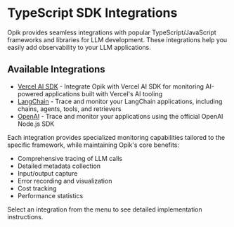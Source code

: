 # TypeScript SDK Integrations

Opik provides seamless integrations with popular TypeScript/JavaScript frameworks and libraries for LLM development. These integrations help you easily add observability to your LLM applications.

## Available Integrations

- [Vercel AI SDK](/reference/typescript-sdk/integrations/vercel-ai-sdk) - Integrate Opik with Vercel AI SDK for monitoring AI-powered applications built with Vercel's AI tooling
- [LangChain](/reference/typescript-sdk/integrations/langchain) - Trace and monitor your LangChain applications, including chains, agents, tools, and retrievers
- [OpenAI](/reference/typescript-sdk/integrations/openai) - Trace and monitor your applications using the official OpenAI Node.js SDK

Each integration provides specialized monitoring capabilities tailored to the specific framework, while maintaining Opik's core benefits:

- Comprehensive tracing of LLM calls
- Detailed metadata collection
- Input/output capture
- Error recording and visualization
- Cost tracking
- Performance statistics

Select an integration from the menu to see detailed implementation instructions.
